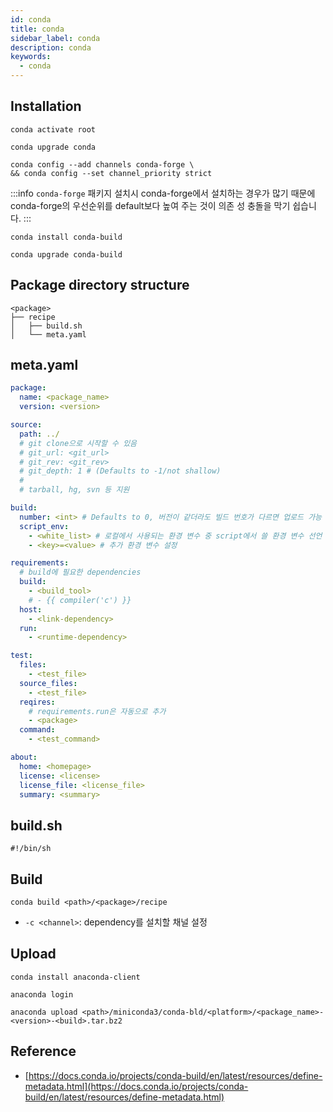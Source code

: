 ```yaml
---
id: conda
title: conda
sidebar_label: conda
description: conda
keywords:
  - conda
---
```


## Installation

```shell
conda activate root
```

```shell
conda upgrade conda
```

```shell
conda config --add channels conda-forge \
&& conda config --set channel_priority strict
```

:::info
`conda-forge` 패키지 설치시 conda-forge에서 설치하는 경우가 많기 때문에 conda-forge의 우선순위를 default보다 높여 주는 것이 의존 성 충돌을 막기 쉽습니다.
:::

```shell
conda install conda-build
```

```shell
conda upgrade conda-build
```

## Package directory structure

```shell
<package>
├── recipe
│   ├── build.sh
│   └── meta.yaml
```

## meta.yaml

```yaml title="recipe/meta.yaml"
package:
  name: <package_name>
  version: <version>

source:
  path: ../
  # git clone으로 시작할 수 있음
  # git_url: <git_url>
  # git_rev: <git_rev>
  # git_depth: 1 # (Defaults to -1/not shallow)
  #
  # tarball, hg, svn 등 지원

build:
  number: <int> # Defaults to 0, 버전이 같더라도 빌드 번호가 다르면 업로드 가능
  script_env:
    - <white_list> # 로컬에서 사용되는 환경 변수 중 script에서 쓸 환경 변수 선언
    - <key>=<value> # 추가 환경 변수 설정

requirements:
  # build에 필요한 dependencies
  build:
    - <build_tool>
    # - {{ compiler('c') }}
  host:
    - <link-dependency>
  run:
    - <runtime-dependency>

test:
  files:
    - <test_file>
  source_files:
    - <test_file>
  reqires:
    # requirements.run은 자동으로 추가
    - <package>
  command:
    - <test_command>

about:
  home: <homepage>
  license: <license>
  license_file: <license_file>
  summary: <summary>
```

## build.sh

```shell title="recipe/build.sh"
#!/bin/sh
```

## Build

```shell
conda build <path>/<package>/recipe
```

- `-c <channel>`: dependency를 설치할 채널 설정

## Upload

```shell
conda install anaconda-client
```

```shell
anaconda login
```

```shell
anaconda upload <path>/miniconda3/conda-bld/<platform>/<package_name>-<version>-<build>.tar.bz2
```

## Reference

- [https://docs.conda.io/projects/conda-build/en/latest/resources/define-metadata.html](https://docs.conda.io/projects/conda-build/en/latest/resources/define-metadata.html)
